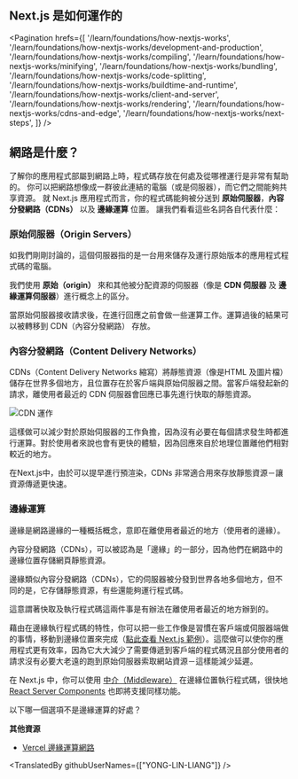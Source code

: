 
## Next.js 是如何運作的

<Pagination
  hrefs={[
    '/learn/foundations/how-nextjs-works',
    '/learn/foundations/how-nextjs-works/development-and-production',
    '/learn/foundations/how-nextjs-works/compiling',
    '/learn/foundations/how-nextjs-works/minifying',
    '/learn/foundations/how-nextjs-works/bundling',
    '/learn/foundations/how-nextjs-works/code-splitting',
    '/learn/foundations/how-nextjs-works/buildtime-and-runtime',
    '/learn/foundations/how-nextjs-works/client-and-server',
    '/learn/foundations/how-nextjs-works/rendering',
    '/learn/foundations/how-nextjs-works/cdns-and-edge',
    '/learn/foundations/how-nextjs-works/next-steps',
  ]}
/>

## 網路是什麼？

了解你的應用程式部屬到網路上時，程式碼存放在何處及從哪裡運行是非常有幫助的。
你可以把網路想像成一群彼此連結的電腦（或是伺服器），而它們之間能夠共享資源。
就 Next.js 應用程式而言，你的程式碼能夠被分送到 **原始伺服器**，**內容分發網路（CDNs）** 以及 **邊緣運算** 位置。
讓我們看看這些名詞各自代表什麼：

### 原始伺服器（Origin Servers）

如我們剛剛討論的，這個伺服器指的是一台用來儲存及運行原始版本的應用程式程式碼的電腦。

我們使用 **原始（origin）** 來和其他被分配資源的伺服器（像是 **CDN 伺服器** 及 **邊緣運算伺服器**）進行概念上的區分。

當原始伺服器接收請求後，在進行回應之前會做一些運算工作。運算過後的結果可以被轉移到 CDN（內容分發網路） 存放。


### 內容分發網路（Content Delivery Networks）

CDNs（Content Delivery Networks 縮寫）將靜態資源（像是HTML 及圖片檔）儲存在世界多個地方，且位置存在於客戶端與原始伺服器之間。當客戶端發起新的請求，離使用者最近的 CDN 伺服器會回應已事先進行快取的靜態資源。

![CDN 運作](https://nextjs.org/static/images/learn/foundations/cdn.png "CDN 運作")

這樣做可以減少對於原始伺服器的工作負擔，因為沒有必要在每個請求發生時都進行運算。對於使用者來說也會有更快的體驗，因為回應來自於地理位置離他們相對較近的地方。

在Next.js中，由於可以提早進行預渲染，CDNs 非常適合用來存放靜態資源－讓資源傳遞更快速。

### 邊緣運算

邊緣是網路邊緣的一種概括概念，意即在離使用者最近的地方（使用者的邊緣）。

內容分發網路（CDNs），可以被認為是「邊緣」的一部分，因為他們在網路中的邊緣位置存儲網頁靜態資源。

邊緣類似內容分發網路（CDNs），它的伺服器被分發到世界各地多個地方，但不同的是，它存儲靜態資源，有些還能夠運行程式碼。

這意謂著快取及執行程式碼這兩件事是有辦法在離使用者最近的地方辦到的。

藉由在邊緣執行程式碼的特性，你可以把一些工作像是習慣在客戶端或伺服器端做的事情，移動到邊緣位置來完成（[點此查看 Next.js 範例](https://vercel.com/features/edge-functions#:~:text=or%20steps%20required.-,CODE%20EXAMPLES,-Unlock%20the%20potential)）。這麼做可以使你的應用程式更有效率，因為它大大減少了需要傳遞到客戶端的程式碼況且部分使用者的請求沒有必要大老遠的跑到原始伺服器索取網站資源－這樣能減少延遲。

在 Next.js 中，你可以使用 [中介（Middleware）](/docs/middleware) 在邊緣位置執行程式碼，很快地 [React Server Components](/docs/advanced-features/react-18/overview#react-server-components-alpha) 也即將支援同樣功能。

<Quiz>
    <QuizHeading type={QuizType.quickReview}>
        以下哪一個選項不是邊緣運算的好處？
    </QuizHeading>
    <QuizOptionGroup>
        <QuizOption text="減少對單一伺服器的負擔"/>
        <QuizOption text="更快地傳遞資源"/>
        <QuizOption text="增加索取網站資源而造成的網路延遲時間" isCorrect/>
        <QuizOption text="能夠改善效能表現"/>
    </QuizOptionGroup>
</Quiz>

**其他資源**

- [Vercel 邊緣運算網路](https://vercel.com/docs/concepts/edge-network/overview)

<TranslatedBy githubUserNames={["YONG-LIN-LIANG"]} />